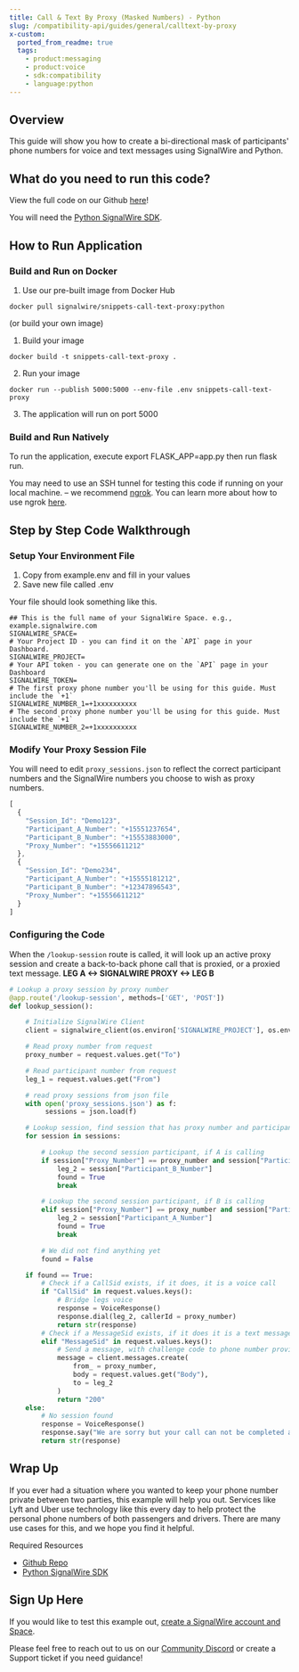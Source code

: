 ```yaml
---
title: Call & Text By Proxy (Masked Numbers) - Python
slug: /compatibility-api/guides/general/calltext-by-proxy
x-custom:
  ported_from_readme: true
  tags:
    - product:messaging
    - product:voice
    - sdk:compatibility
    - language:python
---
```



## Overview

This guide will show you how to create a bi-directional mask of participants' phone numbers for voice and text messages using SignalWire and Python. 

What do you need to run this code?
----------------------------------

View the full code on our Github [here](https://github.com/signalwire/snippets-call-text-by-proxy)!

You will need the [Python SignalWire SDK](/compatibility-api/sdks).

How to Run Application
----------------------

### Build and Run on Docker

1. Use our pre-built image from Docker Hub 

```
docker pull signalwire/snippets-call-text-proxy:python
```

(or build your own image)

1. Build your image

```
docker build -t snippets-call-text-proxy .
```

2. Run your image

```
docker run --publish 5000:5000 --env-file .env snippets-call-text-proxy
```

3. The application will run on port 5000

### Build and Run Natively

To run the application, execute export FLASK_APP=app.py then run flask run.

You may need to use an SSH tunnel for testing this code if running on your local machine. – we recommend [ngrok](https://ngrok.com/). You can learn more about how to use ngrok [here](/platform/basics/guides/technical-troubleshooting/how-to-test-webhooks-with-ngrok). 

Step by Step Code Walkthrough
-----------------------------

### Setup Your Environment File

1. Copy from example.env and fill in your values
2. Save new file called .env

Your file should look something like this.

```
## This is the full name of your SignalWire Space. e.g., example.signalwire.com
SIGNALWIRE_SPACE=
# Your Project ID - you can find it on the `API` page in your Dashboard.
SIGNALWIRE_PROJECT=
# Your API token - you can generate one on the `API` page in your Dashboard
SIGNALWIRE_TOKEN=
# The first proxy phone number you'll be using for this guide. Must include the `+1` 
SIGNALWIRE_NUMBER_1=+1xxxxxxxxxx
# The second proxy phone number you'll be using for this guide. Must include the `+1` 
SIGNALWIRE_NUMBER_2=+1xxxxxxxxxx
```

### Modify Your Proxy Session File

You will need to edit `proxy_sessions.json` to reflect the correct participant numbers and the SignalWire numbers you choose to wish as proxy numbers. 

```javascript
[
  {
    "Session_Id": "Demo123",
    "Participant_A_Number": "+15551237654",
    "Participant_B_Number": "+15553883000",
    "Proxy_Number": "+15556611212"
  },
  {
    "Session_Id": "Demo234",
    "Participant_A_Number": "+15555181212",
    "Participant_B_Number": "+12347896543",
    "Proxy_Number": "+15556611212"
  }
]

```

### Configuring the Code

When the `/lookup-session` route is called, it will look up an active proxy session and create a back-to-back phone call that is proxied, or a proxied text message.  **LEG A \<-> SIGNALWIRE PROXY \<-> LEG B** 

```python
# Lookup a proxy session by proxy number
@app.route('/lookup-session', methods=['GET', 'POST'])
def lookup_session():

    # Initialize SignalWire Client
    client = signalwire_client(os.environ['SIGNALWIRE_PROJECT'], os.environ['SIGNALWIRE_TOKEN'], signalwire_space_url = os.environ['SIGNALWIRE_SPACE'])

    # Read proxy number from request
    proxy_number = request.values.get("To")

    # Read participant number from request
    leg_1 = request.values.get("From")

    # read proxy sessions from json file
    with open('proxy_sessions.json') as f:
         sessions = json.load(f)

    # Lookup session, find session that has proxy number and participant that matches
    for session in sessions:

        # Lookup the second session participant, if A is calling
        if session["Proxy_Number"] == proxy_number and session["Participant_A_Number"] == leg_1:
            leg_2 = session["Participant_B_Number"]
            found = True
            break

        # Lookup the second session participant, if B is calling
        elif session["Proxy_Number"] == proxy_number and session["Participant_B_Number"] == leg_1:
            leg_2 = session["Participant_A_Number"]
            found = True
            break

        # We did not find anything yet
        found = False

    if found == True:
        # Check if a CallSid exists, if it does, it is a voice call
        if "CallSid" in request.values.keys():
            # Bridge legs voice
            response = VoiceResponse()
            response.dial(leg_2, callerId = proxy_number)
            return str(response)
        # Check if a MessageSid exists, if it does it is a text message
        elif "MessageSid" in request.values.keys():
            # Send a message, with challenge code to phone number provided.
            message = client.messages.create(
                from_ = proxy_number,
                body = request.values.get("Body"),
                to = leg_2
            )
            return "200"
    else:
        # No session found
        response = VoiceResponse()
        response.say("We are sorry but your call can not be completed at this time. Good Bye!")
        return str(response)
```

Wrap Up
-------

If you ever had a situation where you wanted to keep your phone number private between two parties, this example will help you out.  Services like Lyft and Uber use technology like this every day to help protect the personal phone numbers of both passengers and drivers.  There are many use cases for this, and we hope you find it helpful.

Required Resources

- [Github Repo](https://github.com/signalwire/snippets-call-text-by-proxy)
- [Python SignalWire SDK](/compatibility-api/sdks)

Sign Up Here
------------

If you would like to test this example out, [create a SignalWire account and Space](https://m.signalwire.com/signups/new?s=1).

Please feel free to reach out to us on our [Community Discord](https://discord.com/invite/F2WNYTNjuF) or create a Support ticket if you need guidance!
